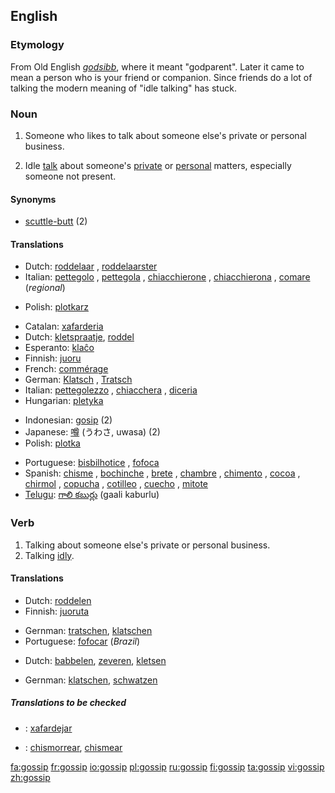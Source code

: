==English==

===Etymology===
From Old English ''[[godsibb]]'', where it meant "godparent". Later it came to mean a person who is your friend or companion. Since friends do a lot of talking the modern meaning of "idle talking" has stuck.

===Noun===
{{en-noun}}

# {{archaic}} Someone who likes to talk about someone else's private or personal business.
# Idle [[talk]] about someone's [[private]] or [[personal]] matters, especially someone not present.

====Synonyms====
* [[scuttle-butt]] (2)

====Translations====
{{trans-top|person}}
*Dutch: [[roddelaar]] {{m}}, [[roddelaarster]] {{f}}
*Italian: [[pettegolo]] {{m}},  [[pettegola]] {{f}}, [[chiacchierone]] {{m}}, [[chiacchierona]] {{f}}, [[comare]] {{f}} (''regional'')
{{trans-mid}}
*Polish: [[plotkarz]] {{m}}
{{trans-bottom}}

{{trans-top|idle talk}}
*Catalan: [[xafarderia]] {{f}}
*Dutch: [[kletspraatje]], [[roddel]]
*Esperanto: [[klaĉo]]
*Finnish: [[juoru]]
*French: [[commérage]]
*German: [[Klatsch]] {{m}}, [[Tratsch]] {{m}}
*Italian: [[pettegolezzo]] {{m}}, [[chiacchera]] {{f}}, [[diceria]] {{f}}
*Hungarian: [[pletyka]]

*Indonesian: [[gosip]] (2)
*Japanese: [[噂]] (うわさ, uwasa) (2)
*Polish: [[plotka]] {{f}}
{{trans-mid}}
*Portuguese: [[bisbilhotice]] {{f}},  [[fofoca]] {{f}} {{italbrac|Brazil}}
*Spanish: [[chisme]] {{m}} {{italbrac|especially Latin America}}, [[bochinche]] {{m}} {{italbrac|Colombian Atlantic Coast|Dominican Republic|Panama|Puerto Rico|colloquial}}, [[brete]] {{f}} {{italbrac|Cuba|colloquial}},   [[chambre]] {{m}} {{italbrac|El Salvador|Honduras|colloquial}},  [[chimento]] {{m}} {{italbrac|Argentina|colloquial}}, [[cocoa]] {{f}} {{italbrac|Panama|colloquial}},  [[chirmol]] {{m}} {{italbrac|Guatemala|colloquial}}, [[copucha]] {{f}} {{italbrac|Chile|colloquial}}, [[cotilleo]] {{m}} {{italbrac|Spain}}, [[cuecho]] {{m}} {{italbrac|Nicaragua|colloquial}}, [[mitote]] {{m}} {{italbrac|Mexico|colloquial}}
*[[Telugu]]: [[గాలి కబుర్లు]] (gaali kaburlu)
{{trans-bottom}}

===Verb===
{{en-verb}}

# Talking about someone else's private or personal business.
# Talking [[idly]].

====Translations====
{{trans-top|Talking about someone else's private or personal business}}
*Dutch: [[roddelen]]
*Finnish: [[juoruta]]
{{trans-mid}}
*Gernman: [[tratschen]], [[klatschen]]
*Portuguese: [[fofocar]] (''Brazil'')
{{trans-bottom}}

{{trans-top|Talking idly}}
*Dutch: [[babbelen]], [[zeveren]], [[kletsen]]
{{trans-mid}}
*Gernman: [[klatschen]], [[schwatzen]]
{{trans-bottom}}

=====Translations to be checked=====
{{checktrans}}
*{{ttbc|Catalan}}: [[xafardejar]]
*{{ttbc|Spanish}}: [[chismorrear]], [[chismear]]

[[fa:gossip]]
[[fr:gossip]]
[[io:gossip]]
[[pl:gossip]]
[[ru:gossip]]
[[fi:gossip]]
[[ta:gossip]]
[[vi:gossip]]
[[zh:gossip]]